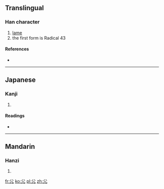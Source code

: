 ==Translingual==
{{stroke order|type=animate}}

===Han character===
{{Han char|rn=43|rad=尢|as=00|sn=3|var=1|four=|canj=金竹山 (CHU)}}

# [[lame]]
# the first form is Radical 43

====References====
* {{Han ref|kx=0298.021|dkj=07540|dj=0593.020|hdz=10551.130|uh=5C23|ud=23587}}

----

==Japanese==

===Kanji===
{{ja-kanji|grade=|rs=尢00}}

# {{defn|lang=ja|sort=尢00}}

====Readings====
* {{ja-readings|on=[[おう]] (ō)|kun=[[まげあし]] (mageashi)}}

----

==Mandarin==

===Hanzi===
{{cmn-hanzi|pin=[[méng]] ([[meng2]]), [[páng]] ([[pang2]]), [[wāng]] ([[wang1]])|wg=meng<sup>2</sup>, p'ang<sup>2</sup>, wang<sup>1</sup>}}

# {{defn|lang=cmn|sort=尢00}}

[[fr:尣]]
[[ko:尣]]
[[pl:尣]]
[[zh:尣]]
